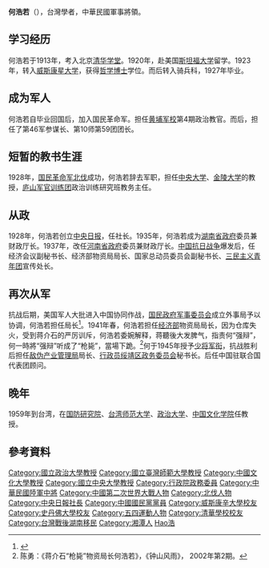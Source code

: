{{Infobox_officeholder
| name = 何浩若
| image name =
| width = 
| Sex = 男 
| now = 
| period = 
| Native place = [[湖南|湖南]][[湘潭|湘潭]]
| date of birth = {{birth date|1899|3|16}}
| place of birth = {{QING}}
| date of death = {{death date and age|1971|1|27|1899|3|16}}
| place of death = {{TWN}}
| nationality = {{ROC}}
| party = {{Kmt|19px}}
|allegiance = {{ROC}}
|branch = {{flagicon image|Flag of the Republic of China Army.svg}} [[中華民國陸軍|中華民國陸軍]]
|rank = {{flagicon image|ROCA_Lieutenant_General's_Flag.svg}} [[中將|中將]]
| educate = 
*[[清华大学|清华学堂]]
*美國史丹福大學畢業<br><span style="color: blue;">(1923年)</span>
*美國威斯康辛大學哲學博士
*{{Link-en|诺维琪大学|Norwich University}}骑兵科
| past = 
*湖南省政府教育司司長<br><span style="color: blue;">(1911年-)</span>
*國民革命軍第四十六軍參謀長
*湖南省政府財政廳廳長<br><span style="color: blue;">(1934年-)</span>
*河南省政府財政廳廳長
*軍事委員會政治部第三廳廳長<br><span style="color: blue;">(1940年-)</span>
*三民主義青年團中央團部宣傳處處長
*國民革命軍第十師第五十九團團長
*經濟會議副秘書長
*經濟部物資局局長<br><span style="color: blue;">(1942年-)</span>
*國家總動員委員會副秘書長<br><span style="color: blue;">(1942年12月-)</span>
*軍事委員會政治部副部長<br><span style="color: blue;">(1942年12月-)</span>
*三民主義青年團中央常務幹事
*軍事委員會外事局局長
*中國國民黨中央執行委員<br><span style="color: blue;">(1948年5月-)</span>
*行政院綏靖區政務委員會秘書長<br><span style="color: blue;">(1945年-)</span>
*聯合國中國代表團顧問<br><span style="color: blue;">(1948年)</span>
*中央日報社社長
*國立政治大學教授
*中國文化大學教授
*行政院政務委員<br><span style="color: blue;">(1948年10月5日-)</span>
|work =
*<span style="color: green;">《自由民主的经济制度》
*<span style="color: green;">《民主主义与自由经济》
*<span style="color: green;">《从民族与文化看中国的前途》
*<span style="color: green;">《国际现势之分析》
}}
'''何浩若'''（{{bd|1899年|3月16日|1971年|1月27日|catIdx=He何}}），台灣學者，中華民國軍事將領。

== 学习经历 ==
何浩若于1913年，考入北京[[清华大学|清华学堂]]。1920年，赴美国[[斯坦福大学|斯坦福大学]]留学。1923年，转入[[威斯康星大学|威斯康星大学]]，获得[[哲学|哲学]][[博士|博士]]学位。而后转入{{Link-en|诺维琪大学|Norwich University}}骑兵科，1927年毕业。

== 成为军人 ==
何浩若自{{Link-en|诺维琪大学|Norwich University}}毕业回国后，加入国民革命军。担任[[黄埔军校|黄埔军校]]第4期政治教官。而后，担任了第46军参谋长、第10师第59团团长。

== 短暂的教书生涯 ==
1928年，[[国民革命军北伐|国民革命军北伐]]成功，何浩若辞去军职，担任[[國立中央大學_(南京)|中央大学]]、[[金陵大学|金陵大学]]的教授，[[庐山军官训练团|庐山军官训练团]]政治训练研究班教务主任。

== 从政 ==
1928年，何浩若创立[[中央日报|中央日报]]，任社长。1935年，何浩若成为[[湖南省政府|湖南省政府]]委员兼财政厅长。1937年，改任[[河南省政府|河南省政府]]委员兼财政厅长。[[中国抗日战争|中国抗日战争]]爆发后，任经济会议副秘书长、经济部物资局局长、国家总动员委员会副秘书长、[[三民主义青年团|三民主义青年团]]宣传处长。

== 再次从军 ==
抗战后期，美国军人大批进入中国协同作战，[[国民政府军事委员会|国民政府军事委员会]]成立外事局予以协调，何浩若担任局长<ref>{{cite journal|author=劉富蘭|title=〈毛澤東性格的分析〉|journal=《明報月刊》|volume=1|issue=1|page=65－66|quote=毛澤東在年青的時候，常常說他的某代祖先葬在一個風水奇佳之地，而到他這一代該出皇帝云云。……何浩若不但常傳此傳說，並力言毛氏早年確說過這類話。|date=1966年1月}}</ref>。1941年春，何浩若担任[[中华民国经济部|经济部]]物资局局长，因为仓库失火，受到蒋介石的严厉训斥，何浩若委婉解释，蒋聽後大发脾气，指责何“强辩”， 何一時將“强辩”听成了“枪毙”，當場下跪。<ref>陈勇：《蒋介石“枪毙”物资局长何浩若》，《钟山风雨》， 2002年第2期。 </ref>何于1945年授予[[少将|少将]][[军衔|军衔]]，抗战胜利后担任[[敌伪产业管理局|敌伪产业管理局]]局长、[[行政员绥靖区政务委员会|行政员绥靖区政务委员会]]秘书长。后任中国驻联合国代表团顾问。

== 晚年 ==
1959年到台湾，在[[国防研究院|国防研究院]]、[[台湾师范大学|台湾师范大学]]、[[政治大学|政治大学]]、[[中国文化学院|中国文化学院]]任教授。

== 參考資料 ==
{{reflist}}
{{中國國民黨中央執行委員會常務委員}}

{{DEFAULTSORT:He何}}
[[Category:國立政治大學教授|Category:國立政治大學教授]]
[[Category:國立臺灣師範大學教授|Category:國立臺灣師範大學教授]]
[[Category:中國文化大學教授|Category:中國文化大學教授]]
[[Category:國立中央大學教授|Category:國立中央大學教授]]
[[Category:行政院政務委員|Category:行政院政務委員]]
[[Category:中華民國陸軍中將|Category:中華民國陸軍中將]]
[[Category:中國第二次世界大戰人物|Category:中國第二次世界大戰人物]]
[[Category:北伐人物|Category:北伐人物]]
[[Category:中央日報社長|Category:中央日報社長]]
[[Category:中國國民黨黨員|Category:中國國民黨黨員]]
[[Category:威斯康辛大學校友|Category:威斯康辛大學校友]]
[[Category:史丹佛大學校友|Category:史丹佛大學校友]]
[[Category:五四運動人物|Category:五四運動人物]]
[[Category:清華學校校友|Category:清華學校校友]]
[[Category:台灣戰後湖南移民|Category:台灣戰後湖南移民]]
[[Category:湘潭人|Category:湘潭人]]
[[Category:何姓|Hao浩]]